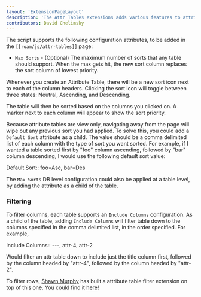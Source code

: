 ```yaml
---
layout: 'ExtensionPageLayout'
description: 'The Attr Tables extensions adds various features to attribute tables.'
contributors: David Chelimsky
---
```


The script supports the following configuration attributes, to be added in the `[[roam/js/attr-tables]]` page:

- `Max Sorts` - (Optional) The maximum number of sorts that any table should support. When the max gets hit, the new sort column replaces the sort column of lowest priority.

Whenever you create an Attribute Table, there will be a new sort icon next to each of the column headers. Clicking the sort icon will toggle between three states: Neutral, Ascending, and Descending.

The table will then be sorted based on the columns you clicked on. A marker next to each column will appear to show the sort priority.

Because attribute tables are view only, navigating away from the page will wipe out any previous sort you had applied. To solve this, you could add a `Default Sort` attribute as a child. The value should be a comma delimited list of each column with the type of sort you want sorted. For example, if I wanted a table sorted first by "foo" column ascending, followed by "bar" column descending, I would use the following default sort value:

Default Sort:: foo=Asc, bar=Des

The `Max Sorts` DB level configuration could also be applied at a table level, by adding the attribute as a child of the table.

### Filtering

To filter columns, each table supports an `Include Columns` configuration. As a child of the table, adding `Include Columns` will filter table down to the columns specified in the comma delimited list, in the order specified. For example,

Include Columns:: ---, attr-4, attr-2

Would filter an attr table down to include just the title column first, followed by the column headed by "attr-4", followed by the column headed by "attr-2".

To filter rows, [Shawn Murphy](https://twitter.com/shawnpmurphy8) has built a attribute table filter extension on top of this one. You could find it [here](https://gist.github.com/GitMurf/aece9f105628640cb79925d1310449ec)!
